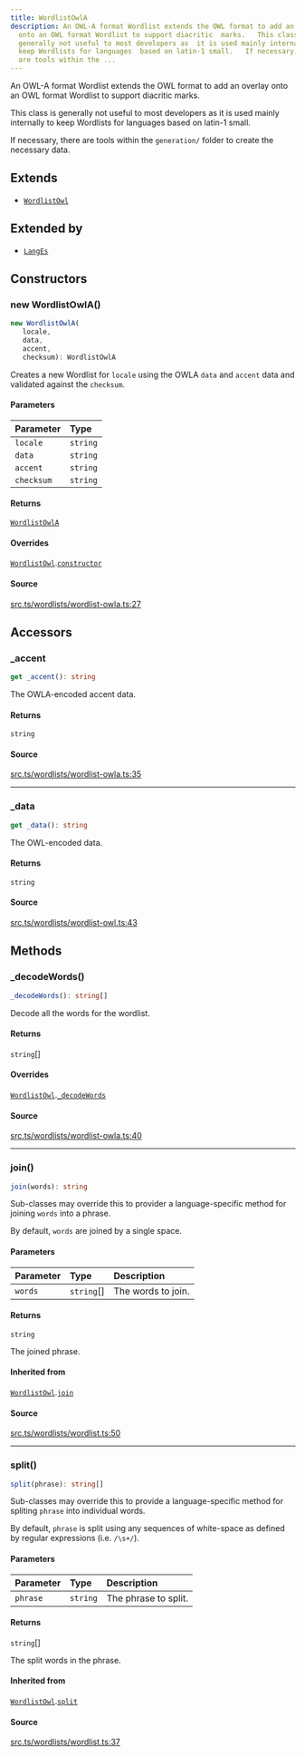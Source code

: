 ```yaml
---
title: WordlistOwlA
description: An OWL-A format Wordlist extends the OWL format to add an  overlay
  onto an OWL format Wordlist to support diacritic  marks.   This class is
  generally not useful to most developers as  it is used mainly internally to
  keep Wordlists for languages  based on latin-1 small.   If necessary, there
  are tools within the ...
---
```


An OWL-A format Wordlist extends the OWL format to add an
 overlay onto an OWL format Wordlist to support diacritic
 marks.

 This class is generally not useful to most developers as
 it is used mainly internally to keep Wordlists for languages
 based on latin-1 small.

 If necessary, there are tools within the `generation/` folder
 to create the necessary data.

## Extends

- [`WordlistOwl`](/content/classes/WordlistOwl.mdx)

## Extended by

- [`LangEs`](/content/classes/LangEs.mdx)

## Constructors

### new WordlistOwlA()

```ts
new WordlistOwlA(
   locale, 
   data, 
   accent, 
   checksum): WordlistOwlA
```

Creates a new Wordlist for `locale` using the OWLA `data`
 and `accent` data and validated against the `checksum`.

#### Parameters

| Parameter | Type |
| :------ | :------ |
| `locale` | `string` |
| `data` | `string` |
| `accent` | `string` |
| `checksum` | `string` |

#### Returns

[`WordlistOwlA`](/content/classes/WordlistOwlA.mdx)

#### Overrides

[`WordlistOwl`](/content/classes/WordlistOwl.mdx).[`constructor`](/content/classes/WordlistOwl.mdx#constructors)

#### Source

[src.ts/wordlists/wordlist-owla.ts:27](https://github.com/dominant-strategies/quais-6.js/blob/3f482dd134064d41657ff7dc9ba8162f741c9c83/src.ts/wordlists/wordlist-owla.ts#L27)

## Accessors

### \_accent

```ts
get _accent(): string
```

The OWLA-encoded accent data.

#### Returns

`string`

#### Source

[src.ts/wordlists/wordlist-owla.ts:35](https://github.com/dominant-strategies/quais-6.js/blob/3f482dd134064d41657ff7dc9ba8162f741c9c83/src.ts/wordlists/wordlist-owla.ts#L35)

***

### \_data

```ts
get _data(): string
```

The OWL-encoded data.

#### Returns

`string`

#### Source

[src.ts/wordlists/wordlist-owl.ts:43](https://github.com/dominant-strategies/quais-6.js/blob/3f482dd134064d41657ff7dc9ba8162f741c9c83/src.ts/wordlists/wordlist-owl.ts#L43)

## Methods

### \_decodeWords()

```ts
_decodeWords(): string[]
```

Decode all the words for the wordlist.

#### Returns

`string`[]

#### Overrides

[`WordlistOwl`](/content/classes/WordlistOwl.mdx).[`_decodeWords`](/content/classes/WordlistOwl.mdx#_decodewords)

#### Source

[src.ts/wordlists/wordlist-owla.ts:40](https://github.com/dominant-strategies/quais-6.js/blob/3f482dd134064d41657ff7dc9ba8162f741c9c83/src.ts/wordlists/wordlist-owla.ts#L40)

***

### join()

```ts
join(words): string
```

Sub-classes may override this to provider a language-specific
 method for joining `words` into a phrase.

 By default, `words` are joined by a single space.

#### Parameters

| Parameter | Type | Description |
| :------ | :------ | :------ |
| `words` | `string`[] | The words to join. |

#### Returns

`string`

The joined phrase.

#### Inherited from

[`WordlistOwl`](/content/classes/WordlistOwl.mdx).[`join`](/content/classes/WordlistOwl.mdx#join)

#### Source

[src.ts/wordlists/wordlist.ts:50](https://github.com/dominant-strategies/quais-6.js/blob/3f482dd134064d41657ff7dc9ba8162f741c9c83/src.ts/wordlists/wordlist.ts#L50)

***

### split()

```ts
split(phrase): string[]
```

Sub-classes may override this to provide a language-specific
 method for spliting `phrase` into individual words.

 By default, `phrase` is split using any sequences of
 white-space as defined by regular expressions (i.e. `/\s+/`).

#### Parameters

| Parameter | Type | Description |
| :------ | :------ | :------ |
| `phrase` | `string` | The phrase to split. |

#### Returns

`string`[]

The split words in the phrase.

#### Inherited from

[`WordlistOwl`](/content/classes/WordlistOwl.mdx).[`split`](/content/classes/WordlistOwl.mdx#split)

#### Source

[src.ts/wordlists/wordlist.ts:37](https://github.com/dominant-strategies/quais-6.js/blob/3f482dd134064d41657ff7dc9ba8162f741c9c83/src.ts/wordlists/wordlist.ts#L37)
